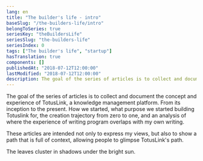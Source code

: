 ```yaml
---
lang: en
title: "The builder's life - intro"
baseSlug: "/the-builders-life/intro"
belongToSeries: true
seriesKey: "theBuildersLife"
seriesSlug: "the-builders-life"
seriesIndex: 0
tags: ["The builder's life", "startup"]
hasTranslation: true
components: []
publishedAt: "2018-07-12T12:00:00"
lastModified: "2018-07-12T12:00:00"
description: The goal of the series of articles is to collect and document the concept and experience of TotusLink, a knowledge management platform.
---
```


The goal of the series of articles is to collect and document the concept and experience of TotusLink, a knowledge management platform. From its inception to the present. How we started, what purpose we started building Totuslink for, the creation trajectory from zero to one, and an analysis of where the experience of writing program overlaps with my own writing.

These articles are intended not only to express my views, but also to show a path that is full of context, allowing people to glimpse TotusLink's path. 

The leaves cluster in shadows under the bright sun.